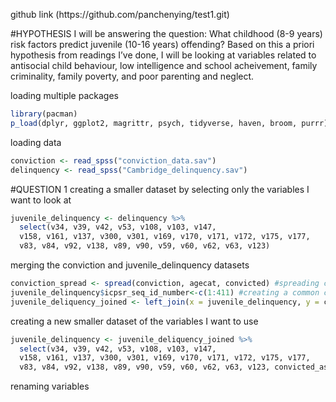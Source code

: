 github link (https://github.com/panchenying/test1.git)

#HYPOTHESIS
I will be answering the question: What childhood (8-9 years) risk factors predict juvenile (10-16 years) offending?
Based on this a priori hypothesis from readings I've done, I will be looking at variables related to antisocial child behaviour, low intelligence and school acheivement, family criminality, family poverty, and poor parenting and neglect.

loading multiple packages
```r
library(pacman)
p_load(dplyr, ggplot2, magrittr, psych, tidyverse, haven, broom, purrr)
```
loading data
```r
conviction <- read_spss("conviction_data.sav")
delinquency <- read_spss("Cambridge_delinquency.sav")
```

#QUESTION 1
creating a smaller dataset by selecting only the variables I want to look at
```r
juvenile_delinquency <- delinquency %>%  
  select(v34, v39, v42, v53, v108, v103, v147,
  v158, v161, v137, v300, v301, v169, v170, v171, v172, v175, v177,
  v83, v84, v92, v138, v89, v90, v59, v60, v62, v63, v123)
```
merging the conviction and juvenile_delinquency datasets
```r
conviction_spread <- spread(conviction, agecat, convicted) #spreading conviction data into wide format
juvenile_delinquency$icpsr_seq_id_number<-c(1:411) #creating a common column key to before merging
juvenile_deliquency_joined <- left_join(x = juvenile_delinquency, y = conviction_spread, by = "icpsr_seq_id_number") #merging by icpsr_seq_id_number
```
creating a new smaller dataset of the variables I want to use
```r
juvenile_delinquency <- juvenile_deliquency_joined %>%  
  select(v34, v39, v42, v53, v108, v103, v147,
  v158, v161, v137, v300, v301, v169, v170, v171, v172, v175, v177,
  v83, v84, v92, v138, v89, v90, v59, v60, v62, v63, v123, convicted_as_juvenile)
```
renaming variables
```r

```





